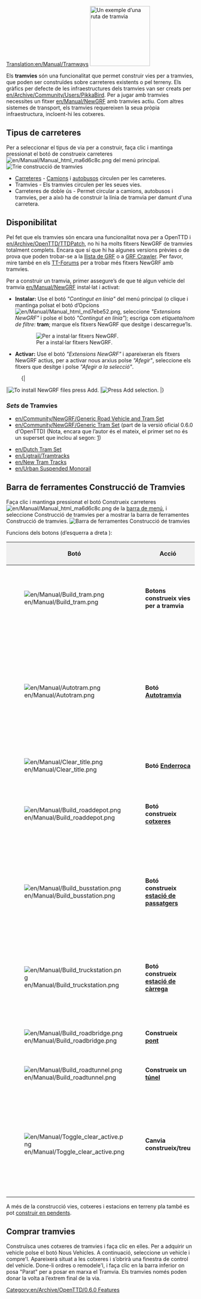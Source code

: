 [[Translation:en/Manual/Tramways]]
{{ca/Manual/Taula de contingut}}
[[File:en/Manual/Tramroute.png|thumb|160px|left|Un exemple d’una ruta de tramvia]]

Els '''tramvies''' són una funcionalitat que permet construir vies per a tramvies, que poden ser construïdes sobre carreteres existents o pel terreny. Els gràfics per defecte de les infraestructures dels tramvies van ser creats per [[en/Archive/Community/Users/PikkaBird]]. Per a jugar amb tramvies necessites un fitxer [[en/Manual/NewGRF]] amb tramvies actiu. Com altres sistemes de transport, els tramvies requereixen la seua pròpia infraestructura, incloent-hi les cotxeres. {{en/Html-clear-left}}

==Tipus de carreteres==
Per a seleccionar el tipus de via per a construir, faça clic i mantinga pressionat el botó de construeix carreteres [[File:en/Manual/Manual html ma6d6c8c.png]] del menú principal.
[[File:ca/Manual/Roadmenu.png|none|frame|Trie construcció de tramvies]]
* [[ca/Manual/Construir carreteres|Carreteres]] - [[ca/Camions|Camions]] i [[ca/Autobusos|autobusos]] circulen per les carreteres.
* Tramvies - Els tramvies circulen per les seues vies.
* Carreteres de doble ús -  Permet circular a camions, autobusos i tramvies, per a això ha de construir la línia de tramvia per damunt d'una carretera.

==Disponibilitat==
Pel fet que els tramvies són encara una funcionalitat nova per a OpenTTD i [[en/Archive/OpenTTD/TTDPatch]], no hi ha molts fitxers NewGRF de tramvies totalment complets. Encara que sí que hi ha algunes versions prèvies o de prova que poden trobar-se a la [[en/Community/NewGRF/Main Page|llista de GRF]] o a [http://grfcrawler.tt-forums.net/index.php?do=list&cid=105 GRF Crawler]. Per favor, mire també en els [http://www.tt-forums.net/viewforum.php?f=26 TT-Forums] per a trobar més fitxers NewGRF amb tramvies.

Per a construir un tramvia, primer assegure’s de que té algun vehicle del tramvia [[en/Manual/NewGRF]] instal·lat i activat:
*'''Instalar:''' Use el botó ''"Contingut en línia"'' del menú principal (o clique i mantinga polsat el botó d’Opcions [[File:en/Manual/Manual html md7ebe52.png]], seleccione ''"Extensions NewGRF"'' i polse el botó ''"Contingut en línia"''); escriga com ''etiqueta/nom de filtre:'' '''tram'''; marque els fitxers NewGRF que desitge i descarregue’ls.
:[[File:ca/Manual/Tramways install.png|none|frame|Per a instal·lar fitxers NewGRF.]]
*'''Activar:''' Use el botó ''"Extensions NewGRF"'' i apareixeran els fitxers NewGRF actius, per a activar nous arxius polse ''"Afegir"'', seleccione els fitxers que desitge i polse ''"Afegir a la selecció"''.
:{|
|[[File:ca/NewGRF settings window.png|none|frame|To install NewGRF files press Add.]]
|[[File:ca/Manual/Available NewGRF files.png|none|frame|Press Add selection.]]
|}
===''Sets'' de Tramvies===
* [[en/Community/NewGRF/Generic Road Vehicle and Tram Set]]
* [[en/Community/NewGRF/Generic Tram Set]] (part de la versió oficial 0.6.0 d'OpenTTD) (Nota, encara que l’autor és el mateix, el primer set no és un superset que inclou al segon: [http://www.tt-forums.net/viewtopic.php?p=643673#p643673])
{{en/0.6-feature}}
* [[en/Dutch Tram Set]]
* [[en/Ligtrail/Tramtracks]]
* [[en/New Tram Tracks]]
* [[en/Urban Suspended Monorail]]

==Barra de ferramentes Construcció de Tramvies==
Faça clic i mantinga pressionat el botó Construeix carreteres [[File:en/Manual/Manual html ma6d6c8c.png]] de la [[ca/Manual/Interfície del joc#la-barra-de-menu|barra de menú]],  i seleccione Construcció de tramvies per a mostrar la barra de ferramentes Construcció de tramvies.
[[File:es/Manual/Tramway construction.png|none|frame|Barra de ferramentes Construcció de tramvies]]

Funcions dels botons (d’esquerra a dreta ):

{|border="2" width="100%" cellspacing="4" cellpadding="3" rules="all" style="margin:1em 1em 1em 0; border:solid 1px #AAAAAA;"
!width='100' style="background:#efefef;"|Botó
!width='150' style="background:#efefef;"|Acció
!style="background:#efefef;"|Abrev.
!style="background:#efefef;"|Descripció
|-
|[[File:en/Manual/Build tram.png]]||'''Botons construeix vies per a tramvia'''||1, 2||Construeix una via de tramvia en la direcció triada; ha de fer clic i arrossegar.
|-
|[[File:en/Manual/Autotram.png]]||'''Botó [[ca/Autotramvia|Autotramvia]]'''||3||Una ferramenta molt eficaç de construir vies de tramvia en qualsevol direcció. Si s’utilitza amb la tecla Ctrl pressionada les elimina fàcilment.
|-
|[[File:en/Manual/Clear title.png]]||'''Botó [[ca/Manual/Paisatge|Enderroca]]'''||4||Borra la casella.
|-
|[[File:en/Manual/Build roaddepot.png]]||'''Botó construeix [[ca/Manual/Cotxeres i depòsits|cotxeres]]'''||5||Obri la finestra per a col·locar depòsits amb l’orientació adequada.
|-
|[[File:en/Manual/Build busstation.png]]||'''Botó construeix [[ca/Estacions#estacions-de-tramvia|estació de passatgers]]'''||6||Obri la finestra per a col·locar estacions de tramvia de passatgers amb l’orientació adequada.
|-
|[[File:en/Manual/Build truckstation.png]]||'''Botó construeix [[ca/Estacions#estacions-de-carrega|estació de càrrega]]'''||7||Obri la finestra per a col·locar estacions de tramvia de càrrega amb l’orientació adequada.
|-
|[[File:en/Manual/Build roadbridge.png]]||'''Construeix [[ca/Ponts|pont]]'''||B||Li permet construir ponts.
|-
|[[File:en/Manual/Build roadtunnel.png]]||'''Construeix un [[ca/Manual/Túnels|túnel]]'''||T||Li permet construir túnels.
|-
|[[File:en/Manual/Toggle clear active.png]]||'''Canvia construeix/treu'''||R (CTRL)||Seleccione una altra ferramenta i després aquesta per a eliminar aqueix element. Pot canviar el seu estat pressionant Ctrl.
|}

A més de la construcció vies, cotxeres i estacions en terreny pla també es pot [[ca/Construir en pendents|construir en pendents]].

==Comprar tramvies==
Construïsca unes cotxeres de tramvies i faça clic en elles. Per a adquirir un vehicle polse el botó Nous Vehicles. A continuació, seleccione un vehicle i compre'l. Apareixerà situat a les cotxeres i s’obrirà una finestra de control del vehicle. Done-li ordres o remodele'l, i faça clic en la barra inferior on posa "Parat" per a posar en marxa el Tramvia. Els tramvies només poden donar la volta a l’extrem final de la via.

[[Category:en/Archive/OpenTTD/0.6.0 Features]]